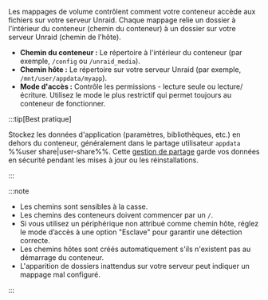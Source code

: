 Les mappages de volume contrôlent comment votre conteneur accède aux fichiers sur votre serveur Unraid. Chaque mappage relie un dossier à l'intérieur du conteneur (chemin du conteneur) à un dossier sur votre serveur Unraid (chemin de l'hôte).

- **Chemin du conteneur :** Le répertoire à l'intérieur du conteneur (par exemple, `/config` ou `/unraid_media`).
- **Chemin hôte :** Le répertoire sur votre serveur Unraid (par exemple, `/mnt/user/appdata/myapp`).
- **Mode d'accès :** Contrôle les permissions - lecture seule ou lecture/écriture. Utilisez le mode le plus restrictif qui permet toujours au conteneur de fonctionner.

:::tip[Best pratique]

Stockez les données d'application (paramètres, bibliothèques, etc.) en dehors du conteneur, généralement dans le partage utilisateur `appdata` %%user share|user-share%%. Cette [gestion de partage](../../../manage-storage/shares.mdx) garde vos données en sécurité pendant les mises à jour ou les réinstallations.

:::

:::note

- Les chemins sont sensibles à la casse.
- Les chemins des conteneurs doivent commencer par un `/`.
- Si vous utilisez un périphérique non attribué comme chemin hôte, réglez le mode d’accès à une option "Esclave" pour garantir une détection correcte.
- Les chemins hôtes sont créés automatiquement s'ils n'existent pas au démarrage du conteneur.
- L'apparition de dossiers inattendus sur votre serveur peut indiquer un mappage mal configuré.

:::
